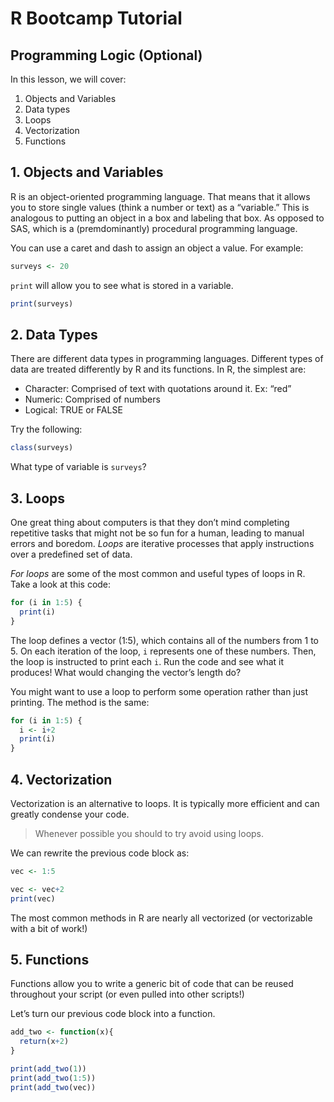 # R Bootcamp Tutorial

## Programming Logic (Optional)

In this lesson, we will cover:

1. Objects and Variables
2. Data types
3. Loops
4. Vectorization
5. Functions

## 1. Objects and Variables

R is an object-oriented programming language. That means that it allows you to store single values (think a number or text) as a "variable." This is analogous to putting an object in a box and labeling that box. As opposed to SAS, which is a (premdominantly) procedural programming language.

You can use a caret and dash to assign an object a value. For example:

```r
surveys <- 20 
```

`print` will allow you to see what is stored in a variable.

```r
print(surveys)
```

## 2. Data Types

There are different data types in programming languages. Different types of data are treated differently by R and its functions. In R, the simplest are:

* Character: Comprised of text with quotations around it. Ex: "red"
* Numeric: Comprised of numbers
* Logical: TRUE or FALSE

Try the following:

```r
class(surveys)
```

What type of variable is `surveys`?

## 3. Loops

One great thing about computers is that they don't mind completing repetitive tasks that might not be so fun for a human, leading to manual errors and boredom. *Loops* are iterative processes that apply instructions over a predefined set of data.

*For loops* are some of the most common and useful types of loops in R. Take a look at this code:

```r
for (i in 1:5) {
  print(i)
}
```

The loop defines a vector (1:5), which contains all of the numbers from 1 to 5. On each iteration of the loop, `i` represents one of these numbers. Then, the loop is instructed to print each `i`. Run the code and see what it produces! What would changing the vector's length do?

You might want to use a loop to perform some operation rather than just printing. The method is the same:

```r
for (i in 1:5) {
  i <- i+2
  print(i)
}
```

## 4. Vectorization

Vectorization is an alternative to loops. It is typically more efficient and can greatly condense your code.

> Whenever possible you should to try avoid using loops.

We can rewrite the previous code block as:

```r
vec <- 1:5

vec <- vec+2
print(vec)
```

The most common methods in R are nearly all vectorized (or vectorizable with a bit of work!)

## 5. Functions

Functions allow you to write a generic bit of code that can be reused throughout your script (or even pulled into other scripts!)

Let's turn our previous code block into a function.

```r
add_two <- function(x){
  return(x+2)
}

print(add_two(1))
print(add_two(1:5))
print(add_two(vec))
```

